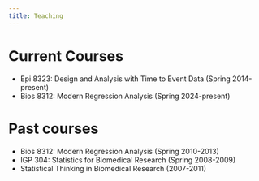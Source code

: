 ```yaml
---
title: Teaching
---
```


# Current Courses

- Epi 8323: Design and Analysis with Time to Event Data (Spring 2014-present)
- Bios 8312: Modern Regression Analysis (Spring 2024-present)


# Past courses

- Bios 8312: Modern Regression Analysis (Spring 2010-2013)
- IGP 304: Statistics for Biomedical Research (Spring 2008-2009)
- Statistical Thinking in Biomedical Research (2007-2011)